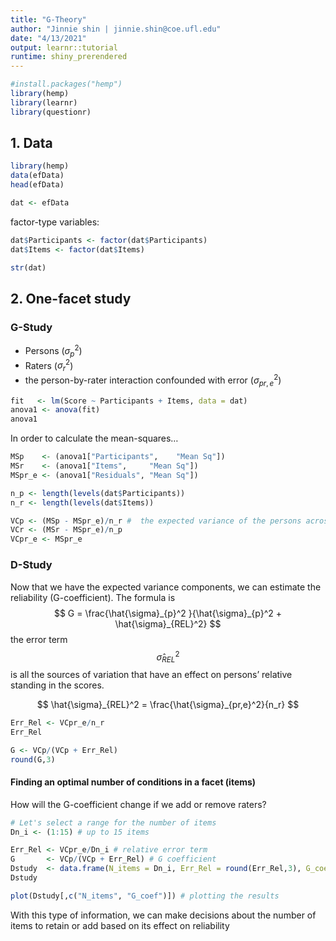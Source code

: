 ```yaml
---
title: "G-Theory"
author: "Jinnie shin | jinnie.shin@coe.ufl.edu"
date: "4/13/2021"
output: learnr::tutorial
runtime: shiny_prerendered
---
```


```r
#install.packages("hemp")
library(hemp)
library(learnr)
library(questionr)
```

## 1. Data 

```r
library(hemp)
data(efData)
head(efData)

dat <- efData
```

factor-type variables:
```r

dat$Participants <- factor(dat$Participants)
dat$Items <- factor(dat$Items)

str(dat)
```

## 2. One-facet study 

### G-Study 

- Persons ($\sigma_{p}^2$)
- Raters ($\sigma_{r}^2$)
- the person-by-rater interaction confounded with error ($\sigma_{pr,e}^2$)

```r
fit   <- lm(Score ~ Participants + Items, data = dat)
anova1 <- anova(fit)
anova1 
``` 

In order to calculate the mean-squares...

```r

MSp    <- (anova1["Participants",    "Mean Sq"])
MSr    <- (anova1["Items",     "Mean Sq"])
MSpr_e <- (anova1["Residuals", "Mean Sq"])
```

```r

n_p <- length(levels(dat$Participants))
n_r <- length(levels(dat$Items))

VCp <- (MSp - MSpr_e)/n_r #  the expected variance of the persons across a single condition of the other facet 
VCr <- (MSr - MSpr_e)/n_p
VCpr_e <- MSpr_e

```

### D-Study 
Now that we have the expected variance components, we can estimate the reliability (G-coefficient). The formula is
$$ G = \frac{\hat{\sigma}_{p}^2 }{\hat{\sigma}_{p}^2 + \hat{\sigma}_{REL}^2} $$
the error term $$ \hat{\sigma}_{REL}^2 $$ is all the sources of variation that have an effect on persons’ relative standing in the scores.

$$ \hat{\sigma}_{REL}^2 = \frac{\hat{\sigma}_{pr,e}^2}{n_r} $$ 

```r
Err_Rel <- VCpr_e/n_r
Err_Rel

G <- VCp/(VCp + Err_Rel)
round(G,3)

``` 

#### Finding an optimal number of conditions in a facet (items)
How will the G-coefficient change if we add or remove raters?
```r

# Let's select a range for the number of items 
Dn_i <- (1:15) # up to 15 items 

Err_Rel <- VCpr_e/Dn_i # relative error term 
G       <- VCp/(VCp + Err_Rel) # G coefficient 
Dstudy  <- data.frame(N_items = Dn_i, Err_Rel = round(Err_Rel,3), G_coef = round(G,3))
Dstudy

plot(Dstudy[,c("N_items", "G_coef")]) # plotting the results 
``` 

With this type of information, we can make decisions about the number of items to retain or add based on its effect on reliability 
